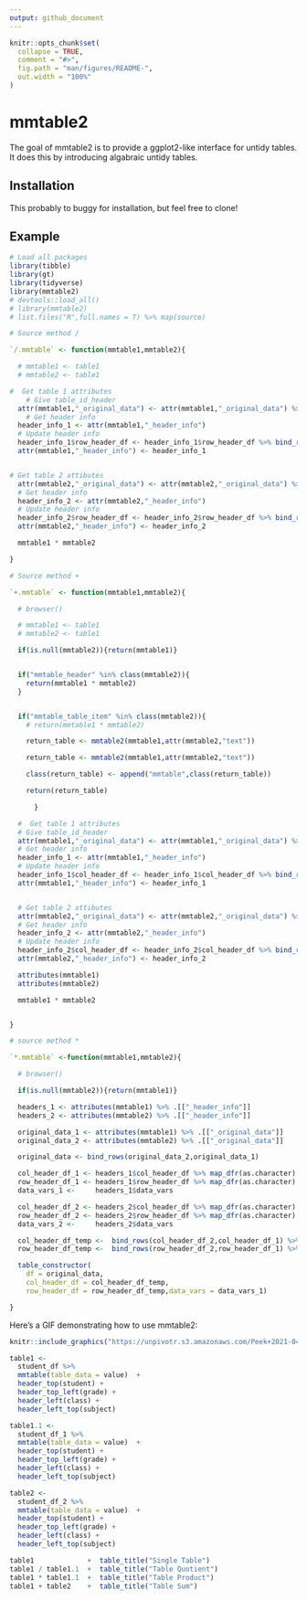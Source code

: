 ```yaml
---
output: github_document
---
```


<!-- README.md is generated from README.Rmd. Please edit that file -->

```r
knitr::opts_chunk$set(
  collapse = TRUE,
  comment = "#>",
  fig.path = "man/figures/README-",
  out.width = "100%"
)
```

# mmtable2

<!-- badges: start -->
<!-- badges: end -->

The goal of mmtable2 is to provide a ggplot2-like interface for untidy tables.
It does this by introducing algabraic untidy tables. 

## Installation

This probably to buggy for installation, but feel free to clone!

## Example

```r
# Load all packages
library(tibble)
library(gt)
library(tidyverse)
library(mmtable2)
# devtools::load_all()
# library(mmtable2)
# list.files("R",full.names = T) %>% map(source)
```

```r
# Source method /

`/.mmtable` <- function(mmtable1,mmtable2){

  # mmtable1 <- table1
  # mmtable2 <- table1

#  Get table 1 attributes
    # Give table_id_header
  attr(mmtable1,"_original_data") <- attr(mmtable1,"_original_data") %>% mutate(table_id_row = "Table 1")
    # Get header info
  header_info_1 <- attr(mmtable1,"_header_info")
  # Update header info
  header_info_1$row_header_df <- header_info_1$row_header_df %>% bind_rows(tibble(row_header_vars = "table_id_row", direction = "left_top"), .)
  attr(mmtable1,"_header_info") <- header_info_1


# Get table 2 attibutes
  attr(mmtable2,"_original_data") <- attr(mmtable2,"_original_data") %>% mutate(table_id_row = "Table 2")
  # Get header info
  header_info_2 <- attr(mmtable2,"_header_info")
  # Update header info
  header_info_2$row_header_df <- header_info_2$row_header_df %>% bind_rows(tibble(row_header_vars = "table_id_row", direction = "left_top"), .)
  attr(mmtable2,"_header_info") <- header_info_2

  mmtable1 * mmtable2

}

```

```r
# Source method +

`+.mmtable` <- function(mmtable1,mmtable2){

  # browser()

  # mmtable1 <- table1
  # mmtable2 <- table1

  if(is.null(mmtable2)){return(mmtable1)}


  if("mmtable_header" %in% class(mmtable2)){
    return(mmtable1 * mmtable2)
  }


  if("mmtable_table_item" %in% class(mmtable2)){
    # return(mmtable1 * mmtable2)

    return_table <- mmtable2(mmtable1,attr(mmtable2,"text"))

    return_table <- mmtable2(mmtable1,attr(mmtable2,"text"))

    class(return_table) <- append("mmtable",class(return_table))

    return(return_table)

      }

  #  Get table 1 attributes
  # Give table_id_header
  attr(mmtable1,"_original_data") <- attr(mmtable1,"_original_data") %>% mutate(table_id_col = "Table 1")
  # Get header info
  header_info_1 <- attr(mmtable1,"_header_info")
  # Update header info
  header_info_1$col_header_df <- header_info_1$col_header_df %>% bind_rows(tibble(col_header_vars = "table_id_col", direction = "top_left"), .)
  attr(mmtable1,"_header_info") <- header_info_1


  # Get table 2 attibutes
  attr(mmtable2,"_original_data") <- attr(mmtable2,"_original_data") %>% mutate(table_id_col = "Table 2")
  # Get header info
  header_info_2 <- attr(mmtable2,"_header_info")
  # Update header info
  header_info_2$col_header_df <- header_info_2$col_header_df %>% bind_rows(tibble(col_header_vars = "table_id_col", direction = "top_left"), .)
  attr(mmtable2,"_header_info") <- header_info_2

  attributes(mmtable1)
  attributes(mmtable2)

  mmtable1 * mmtable2


}

```

```r

# source method *

`*.mmtable` <-function(mmtable1,mmtable2){

  # browser()

  if(is.null(mmtable2)){return(mmtable1)}

  headers_1 <- attributes(mmtable1) %>% .[["_header_info"]]
  headers_2 <- attributes(mmtable2) %>% .[["_header_info"]]

  original_data_1 <- attributes(mmtable1) %>% .[["_original_data"]]
  original_data_2 <- attributes(mmtable2) %>% .[["_original_data"]]

  original_data <- bind_rows(original_data_2,original_data_1)

  col_header_df_1 <- headers_1$col_header_df %>% map_dfr(as.character)
  row_header_df_1 <- headers_1$row_header_df %>% map_dfr(as.character)
  data_vars_1 <-     headers_1$data_vars

  col_header_df_2 <- headers_2$col_header_df %>% map_dfr(as.character)
  row_header_df_2 <- headers_2$row_header_df %>% map_dfr(as.character)
  data_vars_2 <-     headers_2$data_vars

  col_header_df_temp <-  bind_rows(col_header_df_2,col_header_df_1) %>% filter(complete.cases(.)) %>% unique()
  row_header_df_temp <-  bind_rows(row_header_df_2,row_header_df_1) %>% filter(complete.cases(.)) %>% unique()

  table_constructor(
    df = original_data,
    col_header_df = col_header_df_temp,
    row_header_df = row_header_df_temp,data_vars = data_vars_1)

}
```

Here's a GIF demonstrating how to use mmtable2:

```r
knitr::include_graphics("https://unpivotr.s3.amazonaws.com/Peek+2021-04-11+15-34.gif")
```


```r
table1 <-
  student_df %>%
  mmtable(table_data = value)  +
  header_top(student) +
  header_top_left(grade) +
  header_left(class) +
  header_left_top(subject)

table1.1 <-
  student_df_1 %>%
  mmtable(table_data = value)  +
  header_top(student) +
  header_top_left(grade) +
  header_left(class) +
  header_left_top(subject)

table2 <-
  student_df_2 %>%
  mmtable(table_data = value)  +
  header_top(student) +
  header_top_left(grade) +
  header_left(class) +
  header_left_top(subject)

table1             +  table_title("Single Table")
table1 / table1.1  +  table_title("Table Quotient")
table1 * table1.1  +  table_title("Table Product")
table1 + table2    +  table_title("Table Sum")
```

